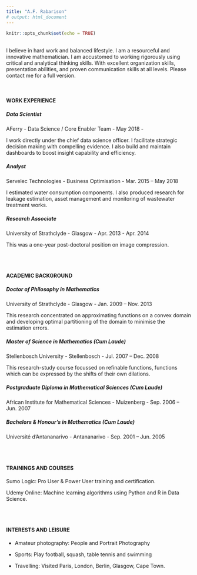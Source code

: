```yaml
---
title: "A.F. Rabarison"
# output: html_document
---
```


```r
knitr::opts_chunk$set(echo = TRUE)
```

<br>
<!-- Matthew 7:7 -->
I believe in hard work and balanced lifestyle. I am a resourceful and innovative mathematician. I am accustomed to working rigorously using critical and analytical thinking skills. With excellent organization skills, presentation abilities, and proven communication skills at all levels. Please contact me for a full version.

</br>


#### WORK EXPERIENCE

##### **Data Scientist**
AFerry - Data Science / Core Enabler Team -  May 2018 - 

I work directly under the chief data science officer. I facilitate strategic decision making with compelling evidence. I also build and maintain dashboards to boost insight capability and efficiency.


##### **Analyst**
Servelec Technologies - Business Optimisation -  Mar. 2015 – May 2018

I estimated water consumption components. I also produced research for leakage estimation, asset management and monitoring of wastewater treatment works.


##### **Research Associate**
University of Strathclyde  -  Glasgow  -  Apr. 2013 - Apr. 2014

This was a one-year post-doctoral position on image compression.


<br>
</br>

####  ACADEMIC BACKGROUND

##### **Doctor of Philosophy in Mathematics**
University of Strathclyde  -  Glasgow  -  Jan. 2009 – Nov. 2013

This research concentrated on approximating functions on a convex domain and developing optimal partitioning of the domain to minimise the estimation errors.


##### **Master of Science in Mathematics (Cum Laude)**
Stellenbosch University  -  Stellenbosch  -  Jul. 2007 – Dec. 2008

This research-study course focussed on refinable functions, functions which can be expressed by the shifts of their own dilations.


##### **Postgraduate Diploma in Mathematical Sciences (Cum Laude)**
African Institute for Mathematical Sciences - Muizenberg - Sep. 2006 – Jun. 2007


##### **Bachelors & Honour's in Mathematics (Cum Laude)**
Université d'Antananarivo  -  Antananarivo  -  Sep. 2001 – Jun. 2005


<br>
</br>

#### TRAININGS AND COURSES

Sumo Logic: Pro User & Power User training and certification.

Udemy Online: Machine learning algorithms using Python and R in Data Science.


<br>
</br>

#### INTERESTS AND LEISURE

-	Amateur photography: People and Portrait Photography

-	Sports: Play football, squash, table tennis and swimming

-	Travelling: Visited Paris, London, Berlin, Glasgow, Cape Town.
